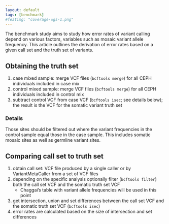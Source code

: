 ```yaml
---
layout: default
tags: [benchmark]
#featimg: "coverage-wgs-1.png"
---
```


The benchmark study aims to study how error rates of variant calling depend on various factors, variables such as mosaic variant allele frequency.  This article outlines the derivation of error rates based on a given call set and the truth set of variants.

## Obtaining the truth set

1. case mixed sample: merge VCF files (`bcftools merge`) for all CEPH individuals included in case mix
1. control mixed sample: merge VCF files (`bcftools merge`) for all CEPH individuals included in control mix
1. subtract control VCF from case VCF (`bcftools isec`; see details below); the result is the VCF for the somatic variant truth set

### Details

Those sites should be filtered out where the variant frequencies in the control sample equal those in the case sample.  This includes somatic mosaic sites as well as germline variant sites.

## Comparing call set to truth set

1. obtain call set: VCF file produced by a single caller or by VariantMetaCaller from a set of VCF files
1. depending on the specific analysis optionally filter (`bcftools filter`) both the call set VCF and the somatic truth set VCF
   - Chaggai's table with variant allele frequencies will be used in this point
1. get intersection, union and set differences between the call set VCF and the somatic truth set VCF (`bcftools isec`)
1. error rates are calculated based on the size of intersection and set differences
